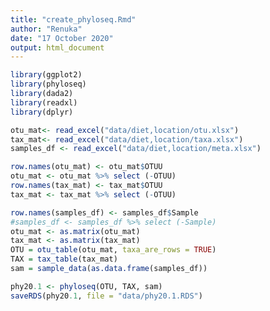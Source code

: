 ```yaml
---
title: "create_phyloseq.Rmd"
author: "Renuka"
date: "17 October 2020"
output: html_document
---
```


```r
library(ggplot2)
library(phyloseq)
library(dada2)
library(readxl)
library(dplyr)

otu_mat<- read_excel("data/diet,location/otu.xlsx")
tax_mat<- read_excel("data/diet,location/taxa.xlsx")
samples_df <- read_excel("data/diet,location/meta.xlsx")

row.names(otu_mat) <- otu_mat$OTUU
otu_mat <- otu_mat %>% select (-OTUU)
row.names(tax_mat) <- tax_mat$OTUU
tax_mat <- tax_mat %>% select (-OTUU) 

row.names(samples_df) <- samples_df$Sample
#samples_df <- samples_df %>% select (-Sample) 
otu_mat <- as.matrix(otu_mat)
tax_mat <- as.matrix(tax_mat)
OTU = otu_table(otu_mat, taxa_are_rows = TRUE)
TAX = tax_table(tax_mat)
sam = sample_data(as.data.frame(samples_df))

phy20.1 <- phyloseq(OTU, TAX, sam)
saveRDS(phy20.1, file = "data/phy20.1.RDS")

```
